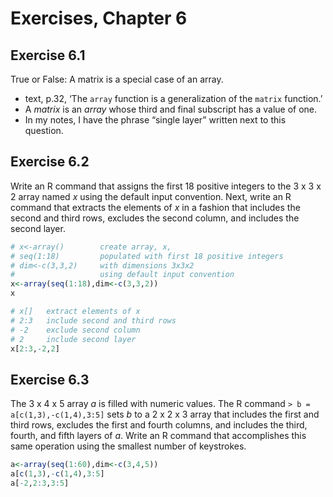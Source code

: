 # Exercises, Chapter 6

## Exercise 6.1

True or False: A matrix is a special case of an array.

+ text, p.32, 'The ```array``` function is a generalization of the ```matrix``` function.'
+ A _matrix_ is an _array_ whose third and final subscript has a value of one.
+ In my notes, I have the phrase "single layer" written next to this question.

## Exercise 6.2

Write an R command that assigns the first 18 positive integers to the 3 x 3 x 2 array named _x_ using the default input convention.
Next, write an R command that extracts the elements of _x_ in a fashion that includes the second and third rows, excludes the second column, and includes the second layer.

```r
# x<-array()        create array, x, 
# seq(1:18)         populated with first 18 positive integers
# dim<-c(3,3,2)     with dimensions 3x3x2
#                   using default input convention
x<-array(seq(1:18),dim<-c(3,3,2))
x

# x[]   extract elements of x
# 2:3   include second and third rows
# -2    exclude second column
# 2     include second layer
x[2:3,-2,2]

```

## Exercise 6.3

The 3 x 4 x 5 array _a_ is filled with numeric values.
The R command ```> b = a[c(1,3),-c(1,4),3:5]``` sets _b_ to a 2 x 2 x 3 array that includes the first and third rows, excludes the first and fourth columns, and includes the third, fourth, and fifth layers of _a_. 
Write an R command that accomplishes this same operation using the smallest number of keystrokes.


```r
a<-array(seq(1:60),dim<-c(3,4,5))
a[c(1,3),-c(1,4),3:5]
a[-2,2:3,3:5]
```

